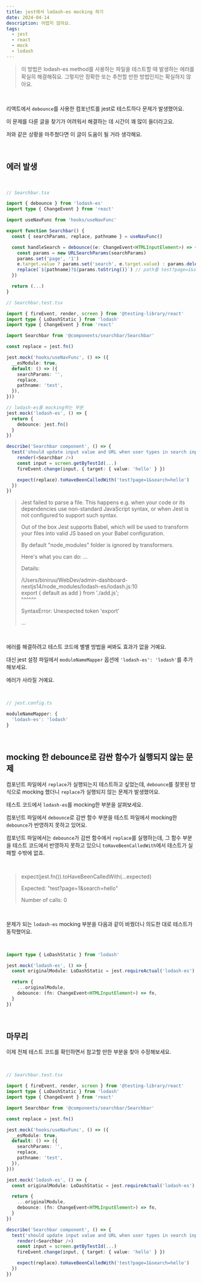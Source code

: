 ```yaml
---
title: jest에서 lodash-es mocking 하기
date: 2024-04-14
description: 어렵지 않아요.
tags:
  - jest
  - react
  - mock
  - lodash
---
```


> 이 방법은 lodash-es method를 사용하는 파일을 테스트할 때 발생하는 에러를 확실히 해결해줘요. 그렇지만 정확한 또는 추천할 만한 방법인지는 확실하지 않아요.

<br />

리액트에서 `debounce`를 사용한 컴포넌트를 jest로 테스트하다 문제가 발생했어요.

이 문제를 다룬 글을 찾기가 어려워서 해결하는 데 시간이 꽤 많이 들더라고요.

저와 같은 상황을 마주쳤다면 이 글이 도움이 될 거라 생각해요.

<br />

## 에러 발생

<br />

```typescript
// Searchbar.tsx

import { debounce } from 'lodash-es'
import type { ChangeEvent } from 'react'

import useNavFunc from 'hooks/useNavFunc'

export function Searchbar() {
  const { searchParams, replace, pathname } = useNavFunc()

  const handleSearch = debounce((e: ChangeEvent<HTMLInputElement>) => {
    const params = new URLSearchParams(searchParams)
    params.set('page', '1')
    e.target.value ? params.set('search', e.target.value) : params.delete('search')
    replace(`${pathname}?${params.toString()}`) // path를 test?page=1&search=[params] 로 변경
  })

  return (...)
}
```

```typescript
// Searchbar.test.tsx

import { fireEvent, render, screen } from '@testing-library/react'
import type { LoDashStatic } from 'lodash'
import type { ChangeEvent } from 'react'

import Searchbar from '@components/searchbar/Searchbar'

const replace = jest.fn()

jest.mock('hooks/useNavFunc', () => ({
  __esModule: true,
  default: () => ({
    searchParams: '',
    replace,
    pathname: 'test',
  }),
}))

// lodash-es를 mocking하는 부분
jest.mock('lodash-es', () => {
  return {
    debounce: jest.fn()
  }
})

describe('Searchbar component', () => {
  test('should update input value and URL when user types in search input', () => {
    render(<Searchbar />)
    const input = screen.getByTestId(...)
    fireEvent.change(input, { target: { value: 'hello' } })

    expect(replace).toHaveBeenCalledWith('test?page=1&search=hello')
  })
})
```

> Jest failed to parse a file. This happens e.g. when your code or its dependencies use non-standard JavaScript syntax, or when Jest is not configured to support such syntax.
>
> Out of the box Jest supports Babel, which will be used to transform your files into valid JS based on your Babel configuration.
>
> By default "node_modules" folder is ignored by transformers.
>
> Here's what you can do:
> ...
>
> Details:
>
> /Users/biniruu/WebDev/admin-dashboard-nextjs14/node_modules/lodash-es/lodash.js:10  
> export \{ default as add \} from './add.js';  
> ^^^^^^
>
> SyntaxError: Unexpected token 'export'
>
> ...

<br />

에러를 해결하려고 테스트 코드에 별별 방법을 써봐도 효과가 없을 거예요.

대신 jest 설정 파일에서 `moduleNameMapper` 옵션에 `'lodash-es': 'lodash'`를 추가해보세요.

에러가 사라질 거예요.

<br />

```typescript
// jest.config.ts

moduleNameMapper: {
  'lodash-es': 'lodash'
}
```

<br />

## mocking 한 debounce로 감싼 함수가 실행되지 않는 문제

컴포넌트 파일에서 `replace`가 실행되는지 테스트하고 싶었는데, `debounce`를 잘못된 방식으로 mocking 했더니 `replace`가 실행되지 않는 문제가 발생했어요.

테스트 코드에서 `lodash-es`를 mocking한 부분을 살펴보세요.

컴포넌트 파일에서 `debounce`로 감싼 함수 부분을 테스트 파일에서 mocking한 `debounce`가 반영하지 못하고 있어요.

컴포넌트 파일에서는 `debounce`가 감싼 함수에서 `replace`를 실행하는데, 그 함수 부분을 테스트 코드에서 반영하지 못하고 있으니 `toHaveBeenCalledWith`에서 테스트가 실패할 수밖에 없죠.

<br />

> expect(jest.fn()).toHaveBeenCalledWith(...expected)
>
> Expected: "test?page=1&search=hello"
>
> Number of calls: 0

<br />

문제가 되는 `lodash-es` mocking 부분을 다음과 같이 바꿨더니 의도한 대로 테스트가 동작했어요.

<br />

```typescript
import type { LoDashStatic } from 'lodash'

jest.mock('lodash-es', () => {
  const originalModule: LoDashStatic = jest.requireActual('lodash-es')

  return {
    ...originalModule,
    debounce: (fn: ChangeEvent<HTMLInputElement>) => fn,
  }
})
```

<br />

## 마무리

이제 전체 테스트 코드를 확인하면서 참고할 만한 부분을 찾아 수정해보세요.

<br />

```typescript
// Searchbar.test.tsx

import { fireEvent, render, screen } from '@testing-library/react'
import type { LoDashStatic } from 'lodash'
import type { ChangeEvent } from 'react'

import Searchbar from '@components/searchbar/Searchbar'

const replace = jest.fn()

jest.mock('hooks/useNavFunc', () => ({
  __esModule: true,
  default: () => ({
    searchParams: '',
    replace,
    pathname: 'test',
  }),
}))

jest.mock('lodash-es', () => {
  const originalModule: LoDashStatic = jest.requireActual('lodash-es')

  return {
    ...originalModule,
    debounce: (fn: ChangeEvent<HTMLInputElement>) => fn,
  }
})

describe('Searchbar component', () => {
  test('should update input value and URL when user types in search input', () => {
    render(<Searchbar />)
    const input = screen.getByTestId(...)
    fireEvent.change(input, { target: { value: 'hello' } })

    expect(replace).toHaveBeenCalledWith('test?page=1&search=hello')
  })
})
```
